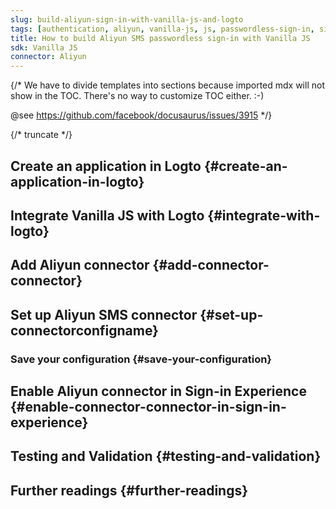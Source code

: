```yaml
---
slug: build-aliyun-sign-in-with-vanilla-js-and-logto
tags: [authentication, aliyun, vanilla-js, js, passwordless-sign-in, sign-in, login]
title: How to build Aliyun SMS passwordless sign-in with Vanilla JS
sdk: Vanilla JS
connector: Aliyun
---
```


{/*
  We have to divide templates into sections because imported mdx will not show in the TOC.
  There's no way to customize TOC either. :-)

  @see https://github.com/facebook/docusaurus/issues/3915
*/}



{/* truncate */}

<Intro connector={connector} sdk="Vanilla JS" link="https://en.wikipedia.org/wiki/ECMAScript" />

## Create an application in Logto \{#create-an-application-in-logto}

<CreateApplication type="Single page app" framework="Vanilla JS" />

## Integrate Vanilla JS with Logto \{#integrate-with-logto}

<FrameworkGuide />

## Add Aliyun connector \{#add-connector-connector}

<AddPasswordlessConnector
  connector={connector}
  connectorType="SMS"
  passwordlessSignUpIdentifier="Phone number"
/>

## Set up Aliyun SMS connector \{#set-up-connectorconfigname}

<ConnectorGuide />

### Save your configuration \{#save-your-configuration}

<SaveYourConfiguration connector={connector} />

## Enable Aliyun connector in Sign-in Experience \{#enable-connector-connector-in-sign-in-experience}

<EnablePasswordlessConnector
  connectorType="SMS"
  passwordlessSignUpIdentifier="Phone number"
/>

## Testing and Validation \{#testing-and-validation}

<TestingAndValidation connector={connector} sdk="Vanilla JS" />

## Further readings \{#further-readings}

<FurtherReadings />
